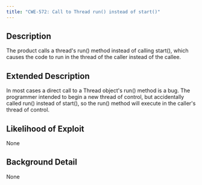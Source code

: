 ```yaml
---
title: "CWE-572: Call to Thread run() instead of start()"
---
```


## Description
The product calls a thread's run() method instead of calling start(), which causes the code to run in the thread of the caller instead of the callee.

## Extended Description
In most cases a direct call to a Thread object's run() method is a bug. The programmer intended to begin a new thread of control, but accidentally called run() instead of start(), so the run() method will execute in the caller's thread of control.

## Likelihood of Exploit
None

## Background Detail
None
        